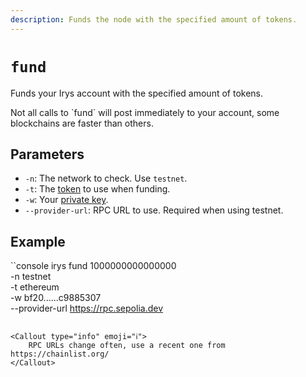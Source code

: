 ```yaml
---
description: Funds the node with the specified amount of tokens.
---
```



# `fund`

Funds your Irys account with the specified amount of tokens.

<Callout type="info" emoji="ℹ️">
Not all calls to `fund` will post immediately to your account, some blockchains are faster than others. 
</Callout>

## Parameters

- `-n`: The network to check. Use `testnet`.
- `-t`: The [token](/overview/supported-tokens) to use when funding.
- `-w`: Your [private key](/cli#using-private-keys).
- `--provider-url`: RPC URL to use. Required when using testnet.

## Example

``console
irys fund 1000000000000000 \
  -n testnet \
  -t ethereum \
  -w bf20......c9885307 \
  --provider-url https://rpc.sepolia.dev
```

<Callout type="info" emoji="ℹ️">
	RPC URLs change often, use a recent one from https://chainlist.org/
</Callout>
